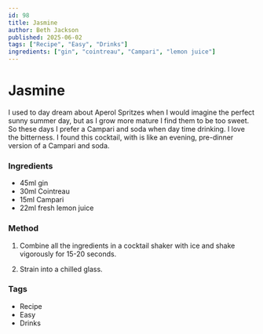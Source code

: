 ```yaml
---
id: 98
title: Jasmine
author: Beth Jackson
published: 2025-06-02
tags: ["Recipe", "Easy", "Drinks"]
ingredients: ["gin", "cointreau", "Campari", "lemon juice"]
---
```


# Jasmine

<BlogTextWrapper>

I used to day dream about Aperol Spritzes when I would imagine the perfect sunny summer day, but as I grow more mature I find them to be too sweet. So these days I prefer a Campari and soda when day time drinking. I love the bitterness. I found this cocktail, with is like an evening, pre-dinner version of a Campari and soda.

</BlogTextWrapper>

<BlogTextWrapper>

### Ingredients

- 45ml gin
- 30ml Cointreau
- 15ml Campari
- 22ml fresh lemon juice

### Method

1. Combine all the ingredients in a cocktail shaker with ice and shake vigorously for 15-20 seconds.

2. Strain into a chilled glass.

</BlogTextWrapper>

<BlogTextWrapper>

### Tags

- Recipe
- Easy
- Drinks

</BlogTextWrapper>
